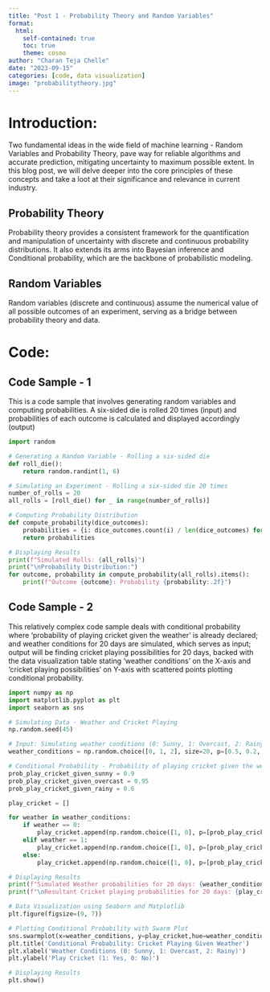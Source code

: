 ```yaml
---
title: "Post 1 - Probability Theory and Random Variables"
format:
  html:
    self-contained: true
    toc: true
    theme: cosmo
author: "Charan Teja Chelle"
date: "2023-09-15"
categories: [code, data visualization]
image: "probabilitytheory.jpg"
---
```


# Introduction:

Two fundamental ideas in the wide field of machine learning - Random Variables and Probability Theory, pave way for reliable algorithms and accurate prediction, mitigating uncertainty to maximum possible extent. In this blog post, we will delve deeper into the core principles of these concepts and take a loot at their significance and relevance in current industry.

## Probability Theory

Probability theory provides a consistent framework for the quantification and manipulation of uncertainty with discrete and continuous probability distributions. It also extends its arms into Bayesian inference and Conditional probability, which are the backbone of probabilistic modeling.

## Random Variables

Random variables (discrete and continuous) assume the numerical value of all possible outcomes of an experiment, serving as a bridge between probability theory and data.

# Code:

## Code Sample - 1

This is a code sample that involves generating random variables and computing probabilities. A six-sided die is rolled 20 times (input) and probabilities of each outcome is calculated and displayed accordingly (output)

```python
import random

# Generating a Random Variable - Rolling a six-sided die
def roll_die():
    return random.randint(1, 6)

# Simulating an Experiment - Rolling a six-sided die 20 times
number_of_rolls = 20
all_rolls = [roll_die() for _ in range(number_of_rolls)]

# Computing Probability Distribution
def compute_probability(dice_outcomes):
    probabilities = {i: dice_outcomes.count(i) / len(dice_outcomes) for i in set(dice_outcomes)}
    return probabilities

# Displaying Results
print(f"Simulated Rolls: {all_rolls}")
print("\nProbability Distribution:")
for outcome, probability in compute_probability(all_rolls).items():
    print(f"Outcome {outcome}: Probability {probability:.2f}")
```

## Code Sample - 2

This relatively complex code sample deals with conditional probability where 'probability of playing cricket given the weather' is already declared; and weather conditions for 20 days are simulated, which serves as input; output will be finding cricket playing possibilities for 20 days, backed with the data visualization table stating 'weather conditions' on the X-axis and 'cricket playing possibilities' on Y-axis with scattered points plotting conditional probability.

```python
import numpy as np
import matplotlib.pyplot as plt
import seaborn as sns

# Simulating Data - Weather and Cricket Playing
np.random.seed(45)

# Input: Simulating weather conditions (0: Sunny, 1: Overcast, 2: Rainy) for 20 days
weather_conditions = np.random.choice([0, 1, 2], size=20, p=[0.5, 0.2, 0.3])

# Conditional Probability - Probability of playing cricket given the weather
prob_play_cricket_given_sunny = 0.9
prob_play_cricket_given_overcast = 0.95
prob_play_cricket_given_rainy = 0.6

play_cricket = []

for weather in weather_conditions:
    if weather == 0:
        play_cricket.append(np.random.choice([1, 0], p=[prob_play_cricket_given_sunny, 1 - prob_play_cricket_given_sunny]))
    elif weather == 1:
        play_cricket.append(np.random.choice([1, 0], p=[prob_play_cricket_given_overcast, 1 - prob_play_cricket_given_overcast]))
    else:
        play_cricket.append(np.random.choice([1, 0], p=[prob_play_cricket_given_rainy, 1 - prob_play_cricket_given_rainy]))

# Displaying Results
print(f"Simulated Weather probabilities for 20 days: {weather_conditions}")
print(f"\nResultant Cricket playing probabilities for 20 days: {play_cricket}")

# Data Visualization using Seaborn and Matplotlib
plt.figure(figsize=(9, 7))

# Plotting Conditional Probability with Swarm Plot
sns.swarmplot(x=weather_conditions, y=play_cricket,hue=weather_conditions, palette="pastel", size=8)
plt.title('Conditional Probability: Cricket Playing Given Weather')
plt.xlabel('Weather Conditions (0: Sunny, 1: Overcast, 2: Rainy)')
plt.ylabel('Play Cricket (1: Yes, 0: No)')

# Displaying Results
plt.show()




```

## 
